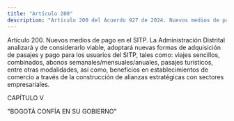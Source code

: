```yaml
---
title: "Artículo 200"
description: "Artículo 200 del Acuerdo 927 de 2024. Nuevos medios de pago en el SITP."
---
```


Artículo 200. Nuevos medios de pago en el SITP. La Administración Distrital analizará y de considerarlo viable, adoptará nuevas formas de adquisición de pasajes y pago para los usuarios del SITP, tales como: viajes sencillos, combinados, abonos semanales/mensuales/anuales, pasajes turísticos, entre otras modalidades, así como, beneficios en establecimientos de comercio a través de la construcción de alianzas estratégicas con sectores empresariales.
 
CAPÍTULO V
 
"BOGOTÁ CONFÍA EN SU GOBIERNO"